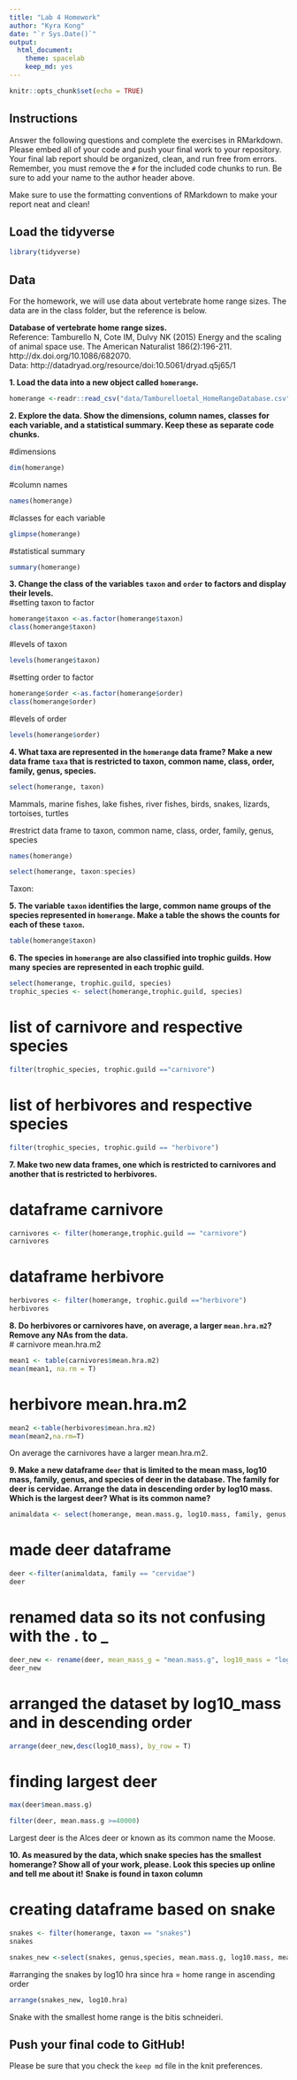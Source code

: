 ```yaml
---
title: "Lab 4 Homework"
author: "Kyra Kong"
date: "`r Sys.Date()`"
output:
  html_document: 
    theme: spacelab
    keep_md: yes
---
```


```r
knitr::opts_chunk$set(echo = TRUE)
```

## Instructions
Answer the following questions and complete the exercises in RMarkdown. Please embed all of your code and push your final work to your repository. Your final lab report should be organized, clean, and run free from errors. Remember, you must remove the `#` for the included code chunks to run. Be sure to add your name to the author header above.  

Make sure to use the formatting conventions of RMarkdown to make your report neat and clean!  

## Load the tidyverse
```r
library(tidyverse)
```

## Data
For the homework, we will use data about vertebrate home range sizes. The data are in the class folder, but the reference is below.  

**Database of vertebrate home range sizes.**  
Reference: Tamburello N, Cote IM, Dulvy NK (2015) Energy and the scaling of animal space use. The American Naturalist 186(2):196-211. http://dx.doi.org/10.1086/682070.  
Data: http://datadryad.org/resource/doi:10.5061/dryad.q5j65/1  

**1. Load the data into a new object called `homerange`.**
```r
homerange <-readr::read_csv("data/Tamburelloetal_HomeRangeDatabase.csv")
```

**2. Explore the data. Show the dimensions, column names, classes for each variable, and a statistical summary. Keep these as separate code chunks.**  

#dimensions 
```r
dim(homerange)
```
#column names
```r
names(homerange)
```
#classes for each variable
```r
glimpse(homerange)
```
#statistical summary
```r
summary(homerange)
```

**3. Change the class of the variables `taxon` and `order` to factors and display their levels.**  
#setting taxon to factor
```r
homerange$taxon <-as.factor(homerange$taxon)
class(homerange$taxon)
```
#levels of taxon
```r
levels(homerange$taxon)
```

#setting order to factor
```r
homerange$order <-as.factor(homerange$order)
class(homerange$order)
```
#levels of order
```r
levels(homerange$order)
```


**4. What taxa are represented in the `homerange` data frame? Make a new data frame `taxa` that is restricted to taxon, common name, class, order, family, genus, species.**  
```r
select(homerange, taxon)
```
Mammals, marine fishes, lake fishes, river fishes, birds, snakes, lizards, tortoises, turtles

#restrict data frame to taxon, common name, class, order, family, genus, species

```r
names(homerange)
```
```r
select(homerange, taxon:species)
```
Taxon: 

**5. The variable `taxon` identifies the large, common name groups of the species represented in `homerange`. Make a table the shows the counts for each of these `taxon`.**  

```r
table(homerange$taxon)
```

**6. The species in `homerange` are also classified into trophic guilds. How many species are represented in each trophic guild.**  
```r
select(homerange, trophic.guild, species)
trophic_species <- select(homerange,trophic.guild, species)
```

# list of carnivore and respective species
```r
filter(trophic_species, trophic.guild =="carnivore")
```
# list of herbivores and respective species
```r
filter(trophic_species, trophic.guild == "herbivore")
```



**7. Make two new data frames, one which is restricted to carnivores and another that is restricted to herbivores.**  

# dataframe carnivore
```r
carnivores <- filter(homerange,trophic.guild == "carnivore")
carnivores
```
# dataframe herbivore
```r
herbivores <- filter(homerange, trophic.guild =="herbivore")
herbivores
```


**8. Do herbivores or carnivores have, on average, a larger `mean.hra.m2`? Remove any NAs from the data.**  
# carnivore mean.hra.m2
```r
mean1 <- table(carnivores$mean.hra.m2)
mean(mean1, na.rm = T)
```
# herbivore mean.hra.m2
```r
mean2 <-table(herbivores$mean.hra.m2)
mean(mean2,na.rm=T)
```
On average the carnivores have a larger mean.hra.m2.

**9. Make a new dataframe `deer` that is limited to the mean mass, log10 mass, family, genus, and species of deer in the database. The family for deer is cervidae. Arrange the data in descending order by log10 mass. Which is the largest deer? What is its common name?**  
```r
animaldata <- select(homerange, mean.mass.g, log10.mass, family, genus, species)

```

# made deer dataframe
```r
deer <-filter(animaldata, family == "cervidae")
deer

```
# renamed data so its not confusing with the . to _
```r
deer_new <- rename(deer, mean_mass_g = "mean.mass.g", log10_mass = "log10.mass", family = "family", genus = "genus", species = "species")
deer_new
```
# arranged the dataset by log10_mass and in descending order
```r
arrange(deer_new,desc(log10_mass), by_row = T)

```


# finding largest deer
```r
max(deer$mean.mass.g)
```
```r
filter(deer, mean.mass.g >=40000)
```
Largest deer is the Alces deer or known as its common name the Moose.



**10. As measured by the data, which snake species has the smallest homerange? Show all of your work, please. Look this species up online and tell me about it!** **Snake is found in taxon column**

# creating dataframe based on snake
```r
snakes <- filter(homerange, taxon == "snakes")
snakes
```
```r
snakes_new <-select(snakes, genus,species, mean.mass.g, log10.mass, mean.hra.m2, log10.hra)
```

#arranging the snakes by log10 hra since hra = home range in ascending order

```r
arrange(snakes_new, log10.hra)
```
Snake with the smallest home range is the bitis schneideri.

## Push your final code to GitHub!
Please be sure that you check the `keep md` file in the knit preferences.   